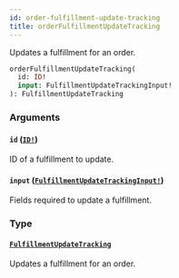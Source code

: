 ```yaml
---
id: order-fulfillment-update-tracking
title: orderFulfillmentUpdateTracking
---
```


Updates a fulfillment for an order.

```graphql
orderFulfillmentUpdateTracking(
  id: ID!
  input: FulfillmentUpdateTrackingInput!
): FulfillmentUpdateTracking

```

### Arguments

#### `id` ([`ID!`](/docs/developer/api-reference/scalars/id))

ID of a fulfillment to update.

#### `input` ([`FulfillmentUpdateTrackingInput!`](/docs/developer/api-reference/inputs/fulfillment-update-tracking-input))

Fields required to update a fulfillment.

### Type

#### [`FulfillmentUpdateTracking`](/docs/developer/api-reference/objects/fulfillment-update-tracking)

Updates a fulfillment for an order.

